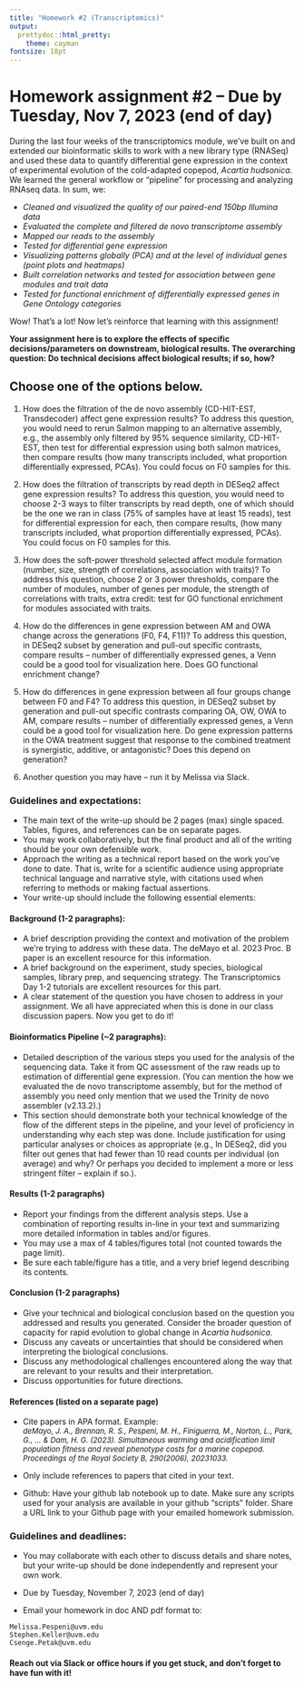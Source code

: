 ```yaml
---
title: "Homework #2 (Transcriptomics)"
output:
  prettydoc::html_pretty:
    theme: cayman
fontsize: 18pt
---
```


# Homework assignment #2 -- Due by Tuesday, Nov 7, 2023 (end of day)

During the last four weeks of the transcriptomics module, we’ve built on and extended our bioinformatic skills to work with a new library type (RNASeq) and used these data to quantify differential gene expression in the context of experimental evolution of the cold-adapted copepod, _Acartia hudsonica_. We learned the general workflow or “pipeline” for processing and analyzing RNAseq data. In sum, we: 

* *Cleaned and visualized the quality of our paired-end 150bp Illumina data *
* *Evaluated the complete and filtered _de novo_ transcriptome assembly*
* *Mapped our reads to the assembly*
* *Tested for differential gene expression*
* *Visualizing patterns globally (PCA) and at the level of individual genes (point plots and heatmaps)*
* *Built correlation networks and tested for association between gene modules and trait data*
* *Tested for functional enrichment of differentially expressed genes in Gene Ontology categories*

Wow! That’s a lot! Now let's reinforce that learning with this assignment!

 
**Your assignment here is to explore the effects of specific decisions/parameters on downstream, biological results.  The overarching question: Do technical decisions affect biological results; if so, how? ** 

## Choose one of the options below. 

1.	How does the filtration of the de novo assembly (CD-HIT-EST, Transdecoder) affect gene expression results? To address this question, you would need to rerun Salmon mapping to an alternative assembly, e.g., the assembly only filtered by 95% sequence similarity, CD-HIT-EST, then test for differential expression using both salmon matrices, then compare results (how many transcripts included, what proportion differentially expressed, PCAs). You could focus on F0 samples for this.

2.	How does the filtration of transcripts by read depth in DESeq2 affect gene expression results? To address this question, you would need to choose 2-3 ways to filter transcripts by read depth, one of which should be the one we ran in class (75% of samples have at least 15 reads), test for differential expression for each, then compare results, (how many transcripts included, what proportion differentially expressed, PCAs). You could focus on F0 samples for this.

3.	How does the soft-power threshold selected affect module formation (number, size, strength of correlations, association with traits)? To address this question, choose 2 or 3 power thresholds, compare the number of modules, number of genes per module, the strength of correlations with traits, extra credit: test for GO functional enrichment for modules associated with traits.

4.	How do the differences in gene expression between AM and OWA change across the generations (F0, F4, F11)? To address this question, in DESeq2 subset by generation and pull-out specific contrasts, compare results – number of differentially expressed genes, a Venn could be a good tool for visualization here. Does GO functional enrichment change?

5.	How do differences in gene expression between all four groups change between F0 and F4? To address this question, in DESeq2 subset by generation and pull-out specific contrasts comparing OA, OW, OWA to AM, compare results – number of differentially expressed genes, a Venn could be a good tool for visualization here. Do gene expression patterns in the OWA treatment suggest that response to the combined treatment is synergistic, additive, or antagonistic? Does this depend on generation? 

6.	Another question you may have – run it by Melissa via Slack.

### Guidelines and expectations:

* The main text of the write-up should be 2 pages (max) single spaced. Tables, figures, and references can be on separate pages.
* You may work collaboratively, but the final product and all of the writing should be your own defensible work.
* Approach the writing as a technical report based on the work you’ve done to date.  That is, write for a scientific audience using appropriate technical language and narrative style, with citations used when referring to methods or making factual assertions.
* Your write-up should include the following essential elements:

#### Background (1-2 paragraphs):
* A brief description providing the context and motivation of the problem we’re trying to address with these data. The deMayo et al. 2023 Proc. B paper is an excellent resource for this information.
* A brief background on the experiment, study species, biological samples, library prep, and sequencing strategy. The Transcriptomics Day 1-2 tutorials are excellent resources for this part.
* A clear statement of the question you have chosen to address in your assignment. We all have appreciated when this is done in our class discussion papers. Now you get to do it!


#### Bioinformatics Pipeline (~2 paragraphs):
* Detailed description of the various steps you used for the analysis of the sequencing data.  Take it from QC assessment of the raw reads up to estimation of differential gene expression. (You can mention the how we evaluated the de novo transcriptome assembly, but for the method of assembly you need only mention that we used the Trinity de novo assembler (v2.13.2).)
* This section should demonstrate both your technical knowledge of the flow of the different steps in the pipeline, and your level of proficiency in understanding why each step was done.  Include justification for using particular analyses or choices as appropriate (e.g., In DESeq2, did you filter out genes that had fewer than 10 read counts per individual (on average) and why?  Or perhaps you decided to implement a more or less stringent filter -- explain if so.).


#### Results (1-2 paragraphs)
* Report your findings from the different analysis steps.  Use a combination of reporting results in-line in your text and summarizing more detailed information in tables and/or figures.  
* You may use a max of 4 tables/figures total (not counted towards the page limit). 
* Be sure each table/figure has a title, and a very brief legend describing its contents.


#### Conclusion (1-2 paragraphs)
* Give your technical and biological conclusion based on the question you addressed and results you generated. Consider the broader question of capacity for rapid evolution to global change in _Acartia hudsonica_.
* Discuss any caveats or uncertainties that should be considered when interpreting the biological conclusions.
* Discuss any methodological challenges encountered along the way that are relevant to your results and their interpretation.
* Discuss opportunities for future directions.


#### References (listed on a separate page)
* Cite papers in APA format.  Example:  
  <font size="2">*deMayo, J. A., Brennan, R. S., Pespeni, M. H., Finiguerra, M., Norton, L., Park, G., ... & Dam, H. G. (2023). Simultaneous warming and acidification limit population fitness and reveal phenotype costs for a marine copepod. Proceedings of the Royal Society B, 290(2006), 20231033.*</font>

* Only include references to papers that cited in your text.

* Github:  Have your github lab notebook up to date. Make sure any scripts used for your analysis are available in your github “scripts” folder. Share a URL link to your Github page with your emailed homework submission.


### Guidelines and deadlines:

* You may collaborate with each other to discuss details and share notes, but your write-up should be done independently and represent your own work.  

* Due by Tuesday, November 7, 2023 (end of day)

* Email your homework in doc AND pdf format to:
```
Melissa.Pespeni@uvm.edu
Stephen.Keller@uvm.edu
Csenge.Petak@uvm.edu
```


#### Reach out via Slack or office hours if you get stuck, and don't forget to have fun with it!

